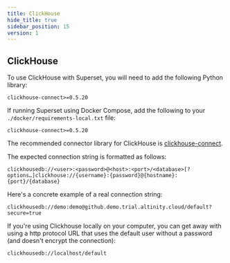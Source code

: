 ```yaml
---
title: ClickHouse
hide_title: true
sidebar_position: 15
version: 1
---
```


## ClickHouse

To use ClickHouse with Superset, you will need to add the following Python library:

```
clickhouse-connect>=0.5.20
```

If running Superset using Docker Compose, add the following to your `./docker/requirements-local.txt` file:

```
clickhouse-connect>=0.5.20
```

The recommended connector library for ClickHouse is
[clickhouse-connect](https://github.com/ClickHouse/clickhouse-connect).

The expected connection string is formatted as follows:

```
clickhousedb://<user>:<password>@<host>:<port>/<database>[?options…]clickhouse://{username}:{password}@{hostname}:{port}/{database}
```

Here's a concrete example of a real connection string:

```
clickhousedb://demo:demo@github.demo.trial.altinity.cloud/default?secure=true
```

If you're using Clickhouse locally on your computer, you can get away with using a http protocol URL that
uses the default user without a password (and doesn't encrypt the connection):

```
clickhousedb://localhost/default
```
